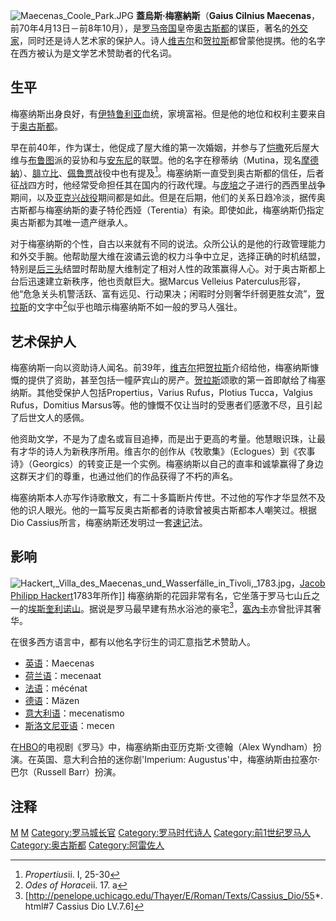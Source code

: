 [[File:Maecenas_Coole_Park.JPG|thumb]]
'''蓋烏斯·梅塞納斯'''（'''Gaius Cilnius Maecenas'''，前70年4月13日－前8年10月），是[[羅馬帝國|罗马帝国]]皇帝[[奥古斯都|奥古斯都]]的谋臣，著名的[[外交家|外交家]]，同时还是诗人艺术家的保护人。诗人[[维吉尔|维吉尔]]和[[贺拉斯|贺拉斯]]都曾蒙他提携。他的名字在西方被认为是文学艺术赞助者的代名词。

== 生平 ==
梅塞纳斯出身良好，有[[伊特鲁利亚|伊特鲁利亚]]血统，家境富裕。但是他的地位和权利主要来自于[[奥古斯都|奥古斯都]]。

早在前40年，作为谋士，他促成了屋大维的第一次婚姻，并参与了[[恺撒|恺撒]]死后屋大维与[[马尔库斯·尤利乌斯·布鲁图斯|布鲁图]]派的妥协和与[[安东尼|安东尼]]的联盟。他的名字在穆蒂纳（Mutina，现名[[摩德納|摩德納]]）、[[腓立比|腓立比]]、[[佩鲁贾|佩鲁贾]]战役中也有提及<ref>''Propertius''ii. I, 25-30</ref>。梅塞纳斯一直受到奥古斯都的信任，后者征战四方时，他经常受命担任其在国内的行政代理。与[[庞培|庞培]]之子进行的西西里战争期间，以及[[亚克兴战役|亚克兴战役]]期间都是如此。但是在后期，他们的关系日趋冷淡，据传奥古斯都与梅塞纳斯的妻子特伦西娅（Terentia）有染。即使如此，梅塞纳斯仍指定奥古斯都为其唯一遗产继承人。

对于梅塞纳斯的个性，自古以来就有不同的说法。众所公认的是他的行政管理能力和外交手腕。他帮助屋大维在波谲云诡的权力斗争中立足，选择正确的时机结盟，特别是[[后三头|后三头]]结盟时帮助屋大维制定了相对人性的政策赢得人心。对于奥古斯都上台后迅速建立新秩序，他也贡献巨大。据Marcus Velleius Paterculus形容，他“危急关头机警活跃、富有远见、行动果决；闲暇时分则奢华纤弱更胜女流”，[[贺拉斯|贺拉斯]]的文字中<ref>''Odes of Horace''ii. 17. a</ref>似乎也暗示梅塞纳斯不如一般的罗马人强壮。

== 艺术保护人 ==
梅塞纳斯一向以资助诗人闻名。前39年，[[维吉尔|维吉尔]]把[[贺拉斯|贺拉斯]]介绍给他，梅塞纳斯慷慨的提供了资助，甚至包括一幢萨宾山的房产。[[贺拉斯|贺拉斯]]颂歌的第一首即献给了梅塞纳斯。其他受保护人包括Propertius，Varius Rufus，Plotius Tucca，Valgius Rufus，Domitius Marsus等。他的慷慨不仅让当时的受惠者们感激不尽，且引起了后世文人的感佩。

他资助文学，不是为了虚名或盲目追捧，而是出于更高的考量。他慧眼识珠，让最有才华的诗人为新秩序所用。维吉尔的创作从《牧歌集》（Eclogues）到《农事诗》（Georgics）的转变正是一个实例。梅塞纳斯以自己的直率和诚挚赢得了身边这群天才们的尊重，也通过他们的作品获得了不朽的声名。

梅塞纳斯本人亦写作诗歌散文，有二十多篇断片传世。不过他的写作才华显然不及他的识人眼光。他的一篇写反奥古斯都者的诗歌曾被奥古斯都本人嘲笑过。根据Dio Cassius所言，梅塞纳斯还发明过一套[[速记|速记]]法。

== 影响 ==
[[File:Hackert,_Villa_des_Maecenas_und_Wasserfälle_in_Tivoli,_1783.jpg|thumb]]，[[Jacob_Philipp_Hackert|Jacob Philipp Hackert]]1783年所作]] 
梅塞纳斯的花园非常有名，它坐落于罗马七山丘之一的[[埃斯奎利诺山|埃斯奎利诺山]]。据说是罗马最早建有热水浴池的豪宅<ref>[http://penelope.uchicago.edu/Thayer/E/Roman/Texts/Cassius_Dio/55*.html#7 Cassius Dio LV.7.6]</ref>，[[塞內卡|塞內卡]]亦曾批评其奢华。

在很多西方语言中，都有以他名字衍生的词汇意指艺术赞助人。
* [[英语|英语]]：Maecenas 
* [[荷兰语|荷兰语]]：mecenaat 
* [[法语|法语]]：mécénat
* [[德语|德语]]：Mäzen 
* [[意大利语|意大利语]]：mecenatismo 
* [[斯洛文尼亚语|斯洛文尼亚语]]：mecen

在[[HBO|HBO]]的电视剧《罗马》中，梅塞纳斯由亚历克斯·文德翰（Alex Wyndham）扮演。在英国、意大利合拍的迷你剧'Imperium: Augustus'中，梅塞纳斯由拉塞尔·巴尔（Russell Barr）扮演。

== 注释 ==
{{reflist}}

{{Authority control}}
[[Category:前70年出生|M]]
[[Category:前8年逝世|M]]
[[Category:罗马城长官|Category:罗马城长官]]
[[Category:罗马时代诗人|Category:罗马时代诗人]]
[[Category:前1世纪罗马人|Category:前1世纪罗马人]]
[[Category:奥古斯都|Category:奥古斯都]]
[[Category:阿雷佐人|Category:阿雷佐人]]
